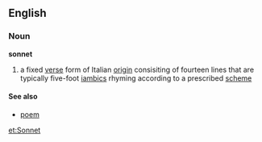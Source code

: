 ==English==
===Noun===
'''sonnet'''

#a fixed [[verse]] form of Italian [[origin]] consisiting of fourteen lines that are typically five-foot [[iambic]]s rhyming according to a prescribed [[scheme]]

====See also====
*[[poem]]

[[et:Sonnet]]